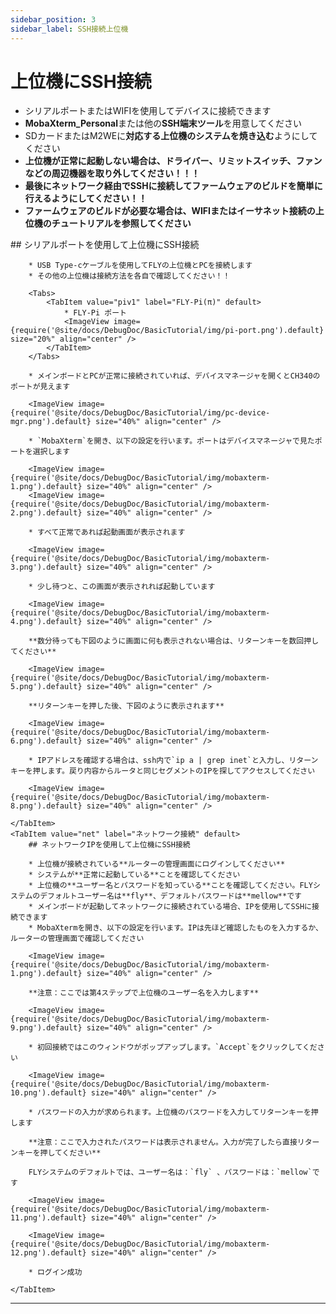 ```yaml
---
sidebar_position: 3
sidebar_label: SSH接続上位機
---
```


# 上位機にSSH接続

* シリアルポートまたはWIFIを使用してデバイスに接続できます
* **MobaXterm_Personal**または他の**SSH端末ツール**を用意してください
* SDカードまたはM2WEに**対応する上位機のシステムを焼き込む**ようにしてください
* **上位機が正常に起動しない場合は、ドライバー、リミットスイッチ、ファンなどの周辺機器を取り外してください！！！**
* **最後にネットワーク経由でSSHに接続してファームウェアのビルドを簡単に行えるようにしてください！！**
* **ファームウェアのビルドが必要な場合は、WIFIまたはイーサネット接続の上位機のチュートリアルを参照してください**

<Tabs>
    <TabItem value="serial" label="シリアル接続" default>
        ## シリアルポートを使用して上位機にSSH接続

        * USB Type-cケーブルを使用してFLYの上位機とPCを接続します
        * その他の上位機は接続方法を各自で確認してください！！

        <Tabs>
            <TabItem value="piv1" label="FLY-Pi(π)" default>
                * FLY-Pi ポート
                <ImageView image={require('@site/docs/DebugDoc/BasicTutorial/img/pi-port.png').default} size="20%" align="center" />
            </TabItem>
        </Tabs>

        * メインボードとPCが正常に接続されていれば、デバイスマネージャを開くとCH340のポートが見えます

        <ImageView image={require('@site/docs/DebugDoc/BasicTutorial/img/pc-device-mgr.png').default} size="40%" align="center" />

        * `MobaXterm`を開き、以下の設定を行います。ポートはデバイスマネージャで見たポートを選択します

        <ImageView image={require('@site/docs/DebugDoc/BasicTutorial/img/mobaxterm-1.png').default} size="40%" align="center" />
        <ImageView image={require('@site/docs/DebugDoc/BasicTutorial/img/mobaxterm-2.png').default} size="40%" align="center" />

        * すべて正常であれば起動画面が表示されます

        <ImageView image={require('@site/docs/DebugDoc/BasicTutorial/img/mobaxterm-3.png').default} size="40%" align="center" />

        * 少し待つと、この画面が表示されれば起動しています

        <ImageView image={require('@site/docs/DebugDoc/BasicTutorial/img/mobaxterm-4.png').default} size="40%" align="center" />

        **数分待っても下図のように画面に何も表示されない場合は、リターンキーを数回押してください**

        <ImageView image={require('@site/docs/DebugDoc/BasicTutorial/img/mobaxterm-5.png').default} size="40%" align="center" />

        **リターンキーを押した後、下図のように表示されます**

        <ImageView image={require('@site/docs/DebugDoc/BasicTutorial/img/mobaxterm-6.png').default} size="40%" align="center" />

        * IPアドレスを確認する場合は、ssh内で`ip a | grep inet`と入力し、リターンキーを押します。戻り内容からルータと同じセグメントのIPを探してアクセスしてください

        <ImageView image={require('@site/docs/DebugDoc/BasicTutorial/img/mobaxterm-8.png').default} size="40%" align="center" />

    </TabItem>
    <TabItem value="net" label="ネットワーク接続" default>
        ## ネットワークIPを使用して上位機にSSH接続

        * 上位機が接続されている**ルーターの管理画面にログインしてください**
        * システムが**正常に起動している**ことを確認してください
        * 上位機の**ユーザー名とパスワードを知っている**ことを確認してください。FLYシステムのデフォルトユーザー名は**fly**、デフォルトパスワードは**mellow**です
        * メインボードが起動してネットワークに接続されている場合、IPを使用してSSHに接続できます
        * MobaXtermを開き、以下の設定を行います。IPは先ほど確認したものを入力するか、ルーターの管理画面で確認してください

        <ImageView image={require('@site/docs/DebugDoc/BasicTutorial/img/mobaxterm-1.png').default} size="40%" align="center" />

        **注意：ここでは第4ステップで上位機のユーザー名を入力します**

        <ImageView image={require('@site/docs/DebugDoc/BasicTutorial/img/mobaxterm-9.png').default} size="40%" align="center" />

        * 初回接続ではこのウィンドウがポップアップします。`Accept`をクリックしてください

        <ImageView image={require('@site/docs/DebugDoc/BasicTutorial/img/mobaxterm-10.png').default} size="40%" align="center" />

        * パスワードの入力が求められます。上位機のパスワードを入力してリターンキーを押します

        **注意：ここで入力されたパスワードは表示されません。入力が完了したら直接リターンキーを押してください**

        FLYシステムのデフォルトでは、ユーザー名は：`fly` 、パスワードは：`mellow`です

        <ImageView image={require('@site/docs/DebugDoc/BasicTutorial/img/mobaxterm-11.png').default} size="40%" align="center" />

        <ImageView image={require('@site/docs/DebugDoc/BasicTutorial/img/mobaxterm-12.png').default} size="40%" align="center" />

        * ログイン成功

    </TabItem>
</Tabs>

----
